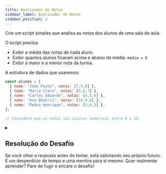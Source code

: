 ```yaml
---
title: Analisador de Notas
sidebar_label: Analisador de Notas
sidebar_position: 2
---
```



Crie um script simples que analisa as notas dos alunos de uma sala de aula.

O script precisa:
- Exibir a média das notas de cada aluno.
- Exibir quantos alunos ficaram acima e abaixo da média. `média = 6`
- Exibir a maior e a menor nota da turma.

A estrutura de dados que usaremos:
```js
const alunos = [
  { nome: "João Paulo", notas: [7,5,8] },
  { nome: "Maria Clara", notas: [9,6,7] },
  { nome: "Carlos Eduardo", notas: [4,5,6] },
  { nome: "Ana Beatriz", notas: [10,9,8] },
  { nome: "Pedro Henrique", notas: [5,6,5] },
];

// Considere que as notas são valores numéricos entre 0 e 10.
```

<details>
  <summary>
    <h2>Resolução do Desafio</h2>
    Se você olhar a resposta antes de tentar, está sabotando seu próprio futuro. É um desperdício de tempo e uma mentira para si mesmo. Quer realmente aprender? Pare de fugir e encare o desafio!
  </summary>
  <Example language="js" filename="javascript/desafios/02-analisador-de-notas.js" />
</details>
